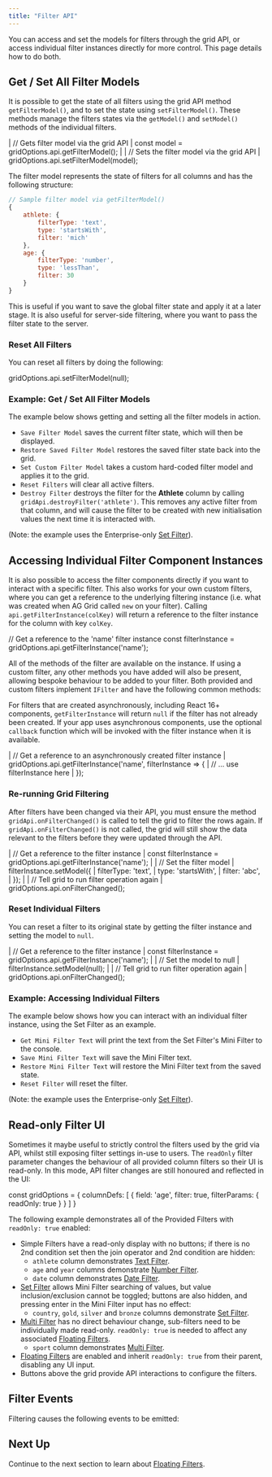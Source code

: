 ```yaml
---
title: "Filter API"
---
```


You can access and set the models for filters through the grid API, or access individual filter instances directly for more control. This page details how to do both.

## Get / Set All Filter Models

It is possible to get the state of all filters using the grid API method `getFilterModel()`, and to set the state using
`setFilterModel()`. These methods manage the filters states via the `getModel()` and `setModel()` methods of the
individual filters.

<api-documentation source='grid-api/api.json' section='filter' names='["getFilterModel", "setFilterModel"]'></api-documentation>

<snippet>
| // Gets filter model via the grid API
| const model = gridOptions.api.getFilterModel();
| 
| // Sets the filter model via the grid API
| gridOptions.api.setFilterModel(model);
</snippet>

The filter model represents the state of filters for all columns and has the following structure:

```js
// Sample filter model via getFilterModel()
{
    athlete: {
        filterType: 'text',
        type: 'startsWith',
        filter: 'mich'
    },
    age: {
        filterType: 'number',
        type: 'lessThan',
        filter: 30
    }
}
```

This is useful if you want to save the global filter state and apply it at a later stage. It is also useful for server-side filtering, where you want to pass the filter state to the server.

### Reset All Filters

You can reset all filters by doing the following:

<snippet>
gridOptions.api.setFilterModel(null);
</snippet>

### Example: Get / Set All Filter Models

The example below shows getting and setting all the filter models in action.

- `Save Filter Model` saves the current filter state, which will then be displayed.
- `Restore Saved Filter Model` restores the saved filter state back into the grid.
- `Set Custom Filter Model` takes a custom hard-coded filter model and applies it to the grid.
- `Reset Filters` will clear all active filters.
- `Destroy Filter` destroys the filter for the **Athlete** column by calling `gridApi.destroyFilter('athlete')`. This removes any active filter from that column, and will cause the filter to be created with new initialisation values the next time it is interacted with.

(Note: the example uses the Enterprise-only [Set Filter](/filter-set/)).

<GridExampleRunner title='Filter Model' name='filter-model' type='generated' options='{ "enterprise": true, "exampleHeight": 587, "modules": ["clientside", "menu", "filterpanel", "columnpanel", "setfilter"] }'></GridExampleRunner>

## Accessing Individual Filter Component Instances

It is also possible to access the filter components directly if you want to interact with a specific filter. This also works for your own custom filters, where you can get a reference to the underlying filtering instance (i.e. what was created when AG Grid called `new` on your filter). Calling `api.getFilterInstance(colKey)` will return a reference to the filter instance for the column with key `colKey`.

<api-documentation source='grid-api/api.json' section='filter' names='["getFilterInstance"]'></api-documentation>

<snippet>
// Get a reference to the 'name' filter instance
const filterInstance = gridOptions.api.getFilterInstance('name');
</snippet>

All of the methods of the filter are available on the instance. If using a custom filter, any other methods you have added will also be present, allowing bespoke behaviour to be added to your filter. Both provided and custom filters implement `IFilter` and have the following common methods:

<interface-documentation interfaceName='IFilter' names='["isFilterActive", "getModel", "setModel"]' config='{"description":""}'></interface-documentation>

For filters that are created asynchronously, including React 16+ components, `getFilterInstance` will return `null` if the filter has not already been created. If your app uses asynchronous components, use the optional `callback` function which will be invoked with the filter instance when it is available.

<snippet>
| // Get a reference to an asynchronously created filter instance
| gridOptions.api.getFilterInstance('name', filterInstance => {
|     // ... use filterInstance here
| });
</snippet>

### Re-running Grid Filtering

After filters have been changed via their API, you must ensure the method `gridApi.onFilterChanged()` is called to tell the grid to filter the rows again. If `gridApi.onFilterChanged()` is not called, the grid will still show the data relevant to the filters before they were updated through the API.

<snippet>
| // Get a reference to the filter instance
| const filterInstance = gridOptions.api.getFilterInstance('name');
|
| // Set the filter model
| filterInstance.setModel({
|    filterType: 'text',
|    type: 'startsWith',
|    filter: 'abc',
| });
|
| // Tell grid to run filter operation again
| gridOptions.api.onFilterChanged();
</snippet>

### Reset Individual Filters

You can reset a filter to its original state by getting the filter instance and setting the model to `null`.

<snippet>
| // Get a reference to the filter instance
| const filterInstance = gridOptions.api.getFilterInstance('name');
| 
| // Set the model to null
| filterInstance.setModel(null);
| 
| // Tell grid to run filter operation again
| gridOptions.api.onFilterChanged();
</snippet>

### Example: Accessing Individual Filters

The example below shows how you can interact with an individual filter instance, using the Set Filter as an example.

- `Get Mini Filter Text` will print the text from the Set Filter's Mini Filter to the console.
- `Save Mini Filter Text` will save the Mini Filter text.
- `Restore Mini Filter Text` will restore the Mini Filter text from the saved state.
- `Reset Filter` will reset the filter.

(Note: the example uses the Enterprise-only [Set Filter](/filter-set/)).

<GridExampleRunner title='Accessing Individual Filters' name='filter-api' type='generated' options='{ "enterprise": true, "exampleHeight": 624, "modules": ["clientside", "setfilter", "menu", "columnpanel", "filterpanel"] }'></GridExampleRunner>

## Read-only Filter UI

Sometimes it maybe useful to strictly control the filters used by the grid via API, whilst still exposing filter settings in-use to users. The `readOnly` filter parameter changes the behaviour of all provided column filters so their UI is read-only. In this mode, API filter changes are still honoured and reflected in the UI:

<snippet>
const gridOptions = {
    columnDefs: [
        {
            field: 'age',
            filter: true,
            filterParams: {
                readOnly: true
            }
        }
    ]
}
</snippet>

The following example demonstrates all of the Provided Filters with `readOnly: true` enabled:
- Simple Filters have a read-only display with no buttons; if there is no 2nd condition set then the join operator and 2nd condition are hidden:
    - `athlete` column demonstrates [Text Filter](/filter-text/).
    - `age` and `year` columns demonstrate [Number Filter](/filter-number/).
    - `date` column demonstrates [Date Filter](/filter-date/).
- [Set Filter](/filter-set/) allows Mini Filter searching of values, but value inclusion/exclusion cannot be toggled; buttons are also hidden, and pressing enter in the Mini Filter input has no effect:
    - `country`, `gold`, `silver` and `bronze` columns demonstrate [Set Filter](/filter-set/).
- [Multi Filter](/filter-multi/) has no direct behaviour change, sub-filters need to be individually made read-only. `readOnly: true` is needed to affect any associated [Floating Filters](/floating-filters/).
    - `sport` column demonstrates [Multi Filter](/filter-multi/).
- [Floating Filters](/floating-filters/) are enabled and inherit `readOnly: true` from their parent, disabling any UI input.
- Buttons above the grid provide API interactions to configure the filters.

<GridExampleRunner title='Read-only Filter UI' name='filter-api-readonly' type='generated' options='{ "enterprise": true, "exampleHeight": 624, "modules": ["clientside", "setfilter", "menu", "columnpanel", "multifilter"] }'></GridExampleRunner>

## Filter Events

Filtering causes the following events to be emitted:

<api-documentation source='grid-events/events.json' section='filter'></api-documentation>

## Next Up

Continue to the next section to learn about [Floating Filters](/floating-filters/).
